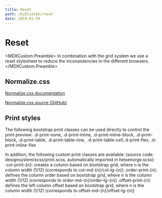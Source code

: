 ```yaml
---
title: Reset
path: /bibliotek/reset
date: 2019-01-29
---
```



# Reset

<MDXCustom.Preamble>
  In combination with the grid system we use a reset stylesheet to reduce the inconsistencies in the different browsers.
</MDXCustom.Preamble>

## Normalize.css

[Normalize.css documentation](http://nicolasgallagher.com/about-normalize-css/)

[Normalize.css source (GitHub)](https://github.com/necolas/normalize.css/blob/master/normalize.css)

## Print styles

The following bootstrap print classes can be used directly to control the print preview:
.d-print-none, .d-print-inline, .d-print-inline-block, .d-print-block, .d-print-table, .d-print-table-row,  .d-print-table-cell,.d-print-flex, .d-print-inline-flex

In addition, the following custom print classes are available: (source code: designsystem/scss/print.scss, automatically imported in
helsenorge.scss): .col-print-{n}: creates a column based on bootstrap grid, where n is the column width (1/12) (corresponds to
col-md-{n}/col-lg-{n)} .order-print-{n}: defines the column order based on bootstrap grid, where n is the column width (1/12) (corresponds
to order-md-{n}/order-lg-{n)} .offset-print-{n}: defines the left column offset based on bootstrap grid, where n is the column width (1/12)
(corresponds to offset-md-{n}/offset-lg-{n)}
